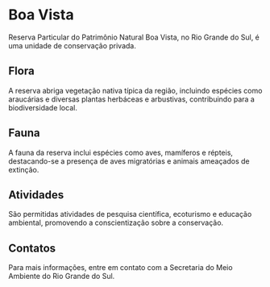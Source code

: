 # Boa Vista

Reserva Particular do Patrimônio Natural Boa Vista, no Rio Grande do Sul, é uma unidade de conservação privada.

## Flora

A reserva abriga vegetação nativa típica da região, incluindo espécies como araucárias e diversas plantas herbáceas e arbustivas, contribuindo para a biodiversidade local.

## Fauna

A fauna da reserva inclui espécies como aves, mamíferos e répteis, destacando-se a presença de aves migratórias e animais ameaçados de extinção.

## Atividades

São permitidas atividades de pesquisa científica, ecoturismo e educação ambiental, promovendo a conscientização sobre a conservação.

## Contatos

Para mais informações, entre em contato com a Secretaria do Meio Ambiente do Rio Grande do Sul.